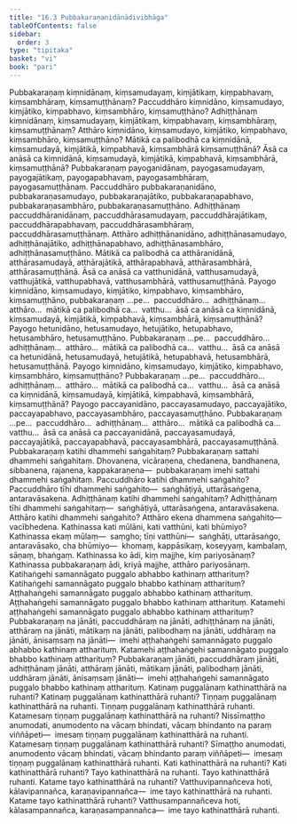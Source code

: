 ```yaml
---
title: "16.3 Pubbakaraṇanidānādivibhāga"
tableOfContents: false
sidebar:
  order: 3
type: "tipitaka"
basket: "vi"
book: "pari"
---
```



<DynamicBreadcrumb />

<Division number="405" book="pari" bookNo="5" page="305">

<Paragraph number="1889" book="pari">
Pubbakaraṇaṃ kiṃnidānaṃ, kiṃsamudayaṃ, kiṃjātikaṃ, kiṃpabhavaṃ, kiṃsambhāraṃ, kiṃsamuṭṭhānaṃ? Paccuddhāro kiṃnidāno, kiṃsamudayo, kiṃjātiko, kiṃpabhavo, kiṃsambhāro, kiṃsamuṭṭhāno? Adhiṭṭhānaṃ kiṃnidānaṃ, kiṃsamudayaṃ, kiṃjātikaṃ, kiṃpabhavaṃ, kiṃsambhāraṃ, kiṃsamuṭṭhānaṃ? Atthāro kiṃnidāno, kiṃsamudayo, kiṃjātiko, kiṃpabhavo, kiṃsambhāro, kiṃsamuṭṭhāno? Mātikā ca palibodhā ca kiṃnidānā, kiṃsamudayā, kiṃjātikā, kiṃpabhavā, kiṃsambhārā kiṃsamuṭṭhānā? Āsā ca anāsā ca kiṃnidānā, kiṃsamudayā, kiṃjātikā, kiṃpabhavā, kiṃsambhārā, kiṃsamuṭṭhānā?
</Paragraph>

<Paragraph number="1890" book="pari">
Pubbakaraṇaṃ payoganidānaṃ, payogasamudayaṃ, payogajātikaṃ, payogapabhavaṃ, payogasambhāraṃ, payogasamuṭṭhānaṃ. Paccuddhāro pubbakaraṇanidāno, pubbakaraṇasamudayo, pubbakaraṇajātiko, pubbakaraṇapabhavo, pubbakaraṇasambhāro, pubbakaraṇasamuṭṭhāno. Adhiṭṭhānaṃ paccuddhāranidānaṃ, paccuddhārasamudayaṃ, paccuddhārajātikaṃ, paccuddhārapabhavaṃ, paccuddhārasambhāraṃ, paccuddhārasamuṭṭhānaṃ. Atthāro adhiṭṭhānanidāno, adhiṭṭhānasamudayo, adhiṭṭhānajātiko, adhiṭṭhānapabhavo, adhiṭṭhānasambhāro, adhiṭṭhānasamuṭṭhāno. Mātikā ca palibodhā ca atthāranidānā, atthārasamudayā, atthārajātikā, atthārapabhavā, atthārasambhārā, atthārasamuṭṭhānā. Āsā ca anāsā ca vatthunidānā, vatthusamudayā, vatthujātikā, vatthupabhavā, vatthusambhārā, vatthusamuṭṭhānā.
</Paragraph>

</Division>
<Division number="406" book="pari" bookNo="5" page="305">

<Paragraph number="1891" book="pari">
Payogo kiṃnidāno, kiṃsamudayo, kiṃjātiko, kiṃpabhavo, kiṃsambhāro, kiṃsamuṭṭhāno, pubbakaraṇaṃ …pe…  paccuddhāro…  adhiṭṭhānaṃ…  atthāro…  mātikā ca palibodhā ca…  vatthu…  āsā ca anāsā ca kiṃnidānā, kiṃsamudayā, kiṃjātikā, kiṃpabhavā, kiṃsambhārā, kiṃsamuṭṭhānā?
</Paragraph>

<Paragraph number="1892" book="pari">
Payogo hetunidāno, hetusamudayo, hetujātiko, hetupabhavo, hetusambhāro, hetusamuṭṭhāno. Pubbakaraṇaṃ …pe…  paccuddhāro…  adhiṭṭhānaṃ…  atthāro…  mātikā ca palibodhā ca…  vatthu…  āsā ca anāsā ca hetunidānā, hetusamudayā, hetujātikā, hetupabhavā, hetusambhārā, hetusamuṭṭhānā.
</Paragraph>

</Division>
<Division number="407" book="pari" bookNo="5" page="306">

<Paragraph number="1893" book="pari">
Payogo kiṃnidāno, kiṃsamudayo, kiṃjātiko, kiṃpabhavo, kiṃsambhāro, kiṃsamuṭṭhāno? Pubbakaraṇaṃ …pe…  paccuddhāro…  adhiṭṭhānaṃ…  atthāro…  mātikā ca palibodhā ca…  vatthu…  āsā ca anāsā ca kiṃnidānā, kiṃsamudayā, kiṃjātikā, kiṃpabhavā, kiṃsambhārā, kiṃsamuṭṭhānā?
</Paragraph>

<Paragraph number="1894" book="pari">
Payogo paccayanidāno, paccayasamudayo, paccayajātiko, paccayapabhavo, paccayasambhāro, paccayasamuṭṭhāno. Pubbakaraṇaṃ …pe…  paccuddhāro…  adhiṭṭhānaṃ…  atthāro…  mātikā ca palibodhā ca…  vatthu…  āsā ca anāsā ca paccayanidānā, paccayasamudayā, paccayajātikā, paccayapabhavā, paccayasambhārā, paccayasamuṭṭhānā.
</Paragraph>

</Division>
<Division number="408" book="pari" bookNo="5" page="306">

<Paragraph number="1895" book="pari">
Pubbakaraṇaṃ katihi dhammehi saṅgahitaṃ? Pubbakaraṇaṃ sattahi dhammehi saṅgahitaṃ. Dhovanena, vicāraṇena, chedanena, bandhanena, sibbanena, rajanena, kappakaraṇena—  pubbakaraṇaṃ imehi sattahi dhammehi saṅgahitaṃ.
</Paragraph>

<Paragraph number="1896" book="pari">
Paccuddhāro katihi dhammehi saṅgahito? Paccuddhāro tīhi dhammehi saṅgahito—  saṅghāṭiyā, uttarāsaṅgena, antaravāsakena.
</Paragraph>

<Paragraph number="1897" book="pari">
Adhiṭṭhānaṃ katihi dhammehi saṅgahitaṃ? Adhiṭṭhānaṃ tīhi dhammehi saṅgahitaṃ—  saṅghāṭiyā, uttarāsaṅgena, antaravāsakena.
</Paragraph>

<Paragraph number="1898" book="pari">
Atthāro katihi dhammehi saṅgahito? Atthāro ekena dhammena saṅgahito—  vacībhedena.
</Paragraph>

<Paragraph number="1899" book="pari">
Kathinassa kati mūlāni, kati vatthūni, kati bhūmiyo? Kathinassa ekaṃ mūlaṃ—  saṃgho; tīṇi vatthūni—  saṅghāṭi, uttarāsaṅgo, antaravāsako, cha bhūmiyo—  khomaṃ, kappāsikaṃ, koseyyaṃ, kambalaṃ, sāṇaṃ, bhaṅgaṃ.
</Paragraph>

<Paragraph number="1900" book="pari">
Kathinassa ko ādi, kiṃ majjhe, kiṃ pariyosānaṃ? Kathinassa pubbakaraṇaṃ ādi, kriyā majjhe, atthāro pariyosānaṃ.
</Paragraph>

</Division>
<Division number="409" book="pari" bookNo="5" page="307">

<Paragraph number="1901" book="pari">
Katihaṅgehi samannāgato puggalo abhabbo kathinaṃ attharituṃ? Katihaṅgehi samannāgato puggalo bhabbo kathinaṃ attharituṃ? Aṭṭhahaṅgehi samannāgato puggalo abhabbo kathinaṃ attharituṃ. Aṭṭhahaṅgehi samannāgato puggalo bhabbo kathinaṃ attharituṃ. Katamehi aṭṭhahaṅgehi samannāgato puggalo abhabbo kathinaṃ attharituṃ? Pubbakaraṇaṃ na jānāti, paccuddhāraṃ na jānāti, adhiṭṭhānaṃ na jānāti, atthāraṃ na jānāti, mātikaṃ na jānāti, palibodhaṃ na jānāti, uddhāraṃ na jānāti, ānisaṃsaṃ na jānāti—  imehi aṭṭhahaṅgehi samannāgato puggalo abhabbo kathinaṃ attharituṃ. Katamehi aṭṭhahaṅgehi samannāgato puggalo bhabbo kathinaṃ attharituṃ? Pubbakaraṇaṃ jānāti, paccuddhāraṃ jānāti, adhiṭṭhānaṃ jānāti, atthāraṃ jānāti, mātikaṃ jānāti, palibodhaṃ jānāti, uddhāraṃ jānāti, ānisaṃsaṃ jānāti—  imehi aṭṭhahaṅgehi samannāgato puggalo bhabbo kathinaṃ attharituṃ.
</Paragraph>

</Division>
<Division number="410" book="pari" bookNo="5" page="307">

<Paragraph number="1902" book="pari">
Katinaṃ puggalānaṃ kathinatthārā na ruhanti? Katinaṃ puggalānaṃ kathinatthārā ruhanti? Tiṇṇaṃ puggalānaṃ kathinatthārā na ruhanti. Tiṇṇaṃ puggalānaṃ kathinatthārā ruhanti. Katamesaṃ tiṇṇaṃ puggalānaṃ kathinatthārā na ruhanti? Nissīmaṭṭho anumodati, anumodento na vācaṃ bhindati, vācaṃ bhindanto na paraṃ viññāpeti—  imesaṃ tiṇṇaṃ puggalānaṃ kathinatthārā na ruhanti. Katamesaṃ tiṇṇaṃ puggalānaṃ kathinatthārā ruhanti? Sīmaṭṭho anumodati, anumodento vācaṃ bhindati, vācaṃ bhindanto paraṃ viññāpeti—  imesaṃ tiṇṇaṃ puggalānaṃ kathinatthārā ruhanti.
</Paragraph>

</Division>
<Division number="411" book="pari" bookNo="5" page="307">

<Paragraph number="1903" book="pari">
Kati kathinatthārā na ruhanti? Kati kathinatthārā ruhanti? Tayo kathinatthārā na ruhanti. Tayo kathinatthārā ruhanti. Katame tayo kathinatthārā na ruhanti? Vatthuvipannañceva hoti, kālavipannañca, karaṇavipannañca—  ime tayo kathinatthārā na ruhanti. Katame tayo kathinatthārā ruhanti? Vatthusampannañceva hoti, kālasampannañca, karaṇasampannañca—  ime tayo kathinatthārā ruhanti.
</Paragraph>
</Division>